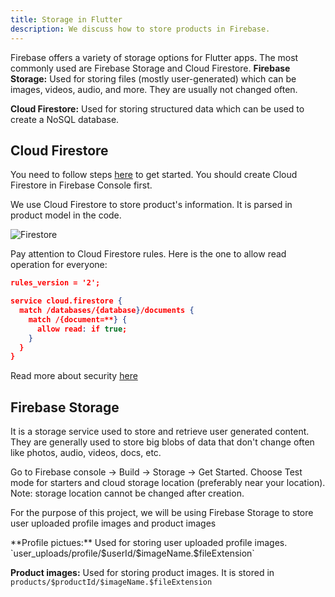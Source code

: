 ```yaml
---
title: Storage in Flutter
description: We discuss how to store products in Firebase.
---
```



Firebase offers a variety of storage options for Flutter apps. The most commonly used are Firebase Storage and Cloud Firestore.
<Card>
  **Firebase Storage:** Used for storing files (mostly user-generated) which can be images, videos, audio, and more. They are usually not changed often.

  **Cloud Firestore:** Used for storing structured data which can be used to create a NoSQL database.
</Card>

## Cloud Firestore
You need to follow steps <a href="https://firebase.google.com/docs/firestore/quickstart#dart" target="_blank">here</a> to get started. You should create Cloud Firestore in Firebase Console first.

We use Cloud Firestore to store product's information. It is parsed in product model in the code.

<Image src={fireStore} alt="Firestore" />

Pay attention to Cloud Firestore rules. Here is the one to allow read operation for everyone:
```json
rules_version = '2';

service cloud.firestore {
  match /databases/{database}/documents {
    match /{document=**} {
      allow read: if true;
    }
  }
}
```

Read more about security [here](https://firebase.google.com/docs/firestore/security/rules-structure)

## Firebase Storage

It is a storage service used to store and retrieve user generated content. They are generally used to store big blobs of data that don't change often like photos, audio, videos, docs, etc.

Go to Firebase console -> Build -> Storage -> Get Started. Choose Test mode for starters and cloud storage location (preferably near your location). Note: storage location cannot be changed after creation.

For the purpose of this project, we will be using Firebase Storage to store user uploaded profile images and product images

<Card title="Upload locations">
  **Profile pictues:** Used for storing user uploaded profile images. `user_uploads/profile/$userId/$imageName.$fileExtension`

  **Product images:** Used for storing product images. It is stored in `products/$productId/$imageName.$fileExtension`
</Card>
